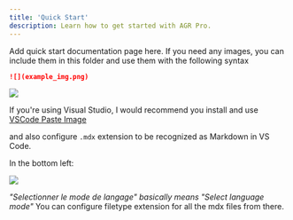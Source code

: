 ```yaml
---
title: 'Quick Start'
description: Learn how to get started with AGR Pro.
---
```


Add quick start documentation page here. If you need any images, you can include them in this folder and use them with the following syntax

```markdown
![](example_img.png)
```

![](example_img.png)

If you're using Visual Studio, I would recommend you install and use [VSCode Paste Image](https://marketplace.visualstudio.com/items?itemName=mushan.vscode-paste-image)

and also configure `.mdx` extension to be recognized as Markdown in VS Code.

In the bottom left:

![](select_filetype.png)

*"Selectionner le mode de langage" basically means "Select language mode"* You can configure filetype extension for all the mdx files from there.